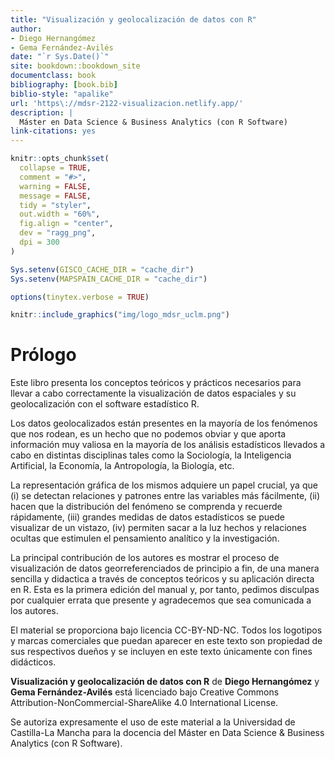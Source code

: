 ```yaml
---
title: "Visualización y geolocalización de datos con R"
author:
- Diego Hernangómez
- Gema Fernández-Avilés
date: "`r Sys.Date()`"
site: bookdown::bookdown_site
documentclass: book
bibliography: [book.bib]
biblio-style: "apalike"
url: 'https\://mdsr-2122-visualizacion.netlify.app/'
description: |
  Máster en Data Science & Business Analytics (con R Software)
link-citations: yes
---
```


```r
knitr::opts_chunk$set(
  collapse = TRUE,
  comment = "#>",
  warning = FALSE,
  message = FALSE,
  tidy = "styler",
  out.width = "60%",
  fig.align = "center",
  dev = "ragg_png",
  dpi = 300
)

Sys.setenv(GISCO_CACHE_DIR = "cache_dir")
Sys.setenv(MAPSPAIN_CACHE_DIR = "cache_dir")
```

```r
options(tinytex.verbose = TRUE)
```

```r
knitr::include_graphics("img/logo_mdsr_uclm.png")
```

# Prólogo {.unnumbered}

Este libro presenta los conceptos teóricos y prácticos necesarios para llevar a
cabo correctamente la visualización de datos espaciales y su geolocalización
con el software estadístico R.

Los datos geolocalizados están presentes en la mayoría de los fenómenos
que nos rodean, es un hecho que no podemos obviar y que aporta información muy
valiosa en la mayoría de los análisis estadísticos llevados a cabo en distintas
disciplinas tales como la Sociología, la Inteligencia Artificial, la Economía,
la Antropología, la Biología, etc.

La representación gráfica de los mismos adquiere un papel crucial, ya que (i) se
detectan relaciones y patrones entre las variables más fácilmente, (ii) hacen
que la distribución del fenómeno se comprenda y recuerde rápidamente, (iii)
grandes medidas de datos estadísticos se puede visualizar de un vistazo, (iv)
permiten sacar a la luz hechos y relaciones ocultas que estimulen el pensamiento
analítico y la investigación.

La principal contribución de los autores es mostrar el proceso de visualización de
datos georreferenciados de principio a fin, de una manera sencilla y didactica
a través de conceptos teóricos y su aplicación directa en R. Esta es la primera
edición del manual y, por tanto, pedimos disculpas por cualquier errata que presente 
y agradecemos que sea comunicada a los autores.

El material se proporciona bajo licencia CC-BY-ND-NC. 
Todos los logotipos y marcas comerciales que puedan aparecer en este texto 
son propiedad de sus respectivos dueños y se incluyen en este texto únicamente 
con fines didácticos. 
 
**Visualización y geolocalización de datos con R** de **Diego Hernangómez** y 
**Gema Fernández-Avilés** está licenciado bajo 
Creative Commons Attribution-NonCommercial-ShareAlike 4.0 International License.


Se autoriza expresamente el uso de este material a la Universidad 
de Castilla-La Mancha para la docencia del Máster en Data Science \& 
Business Analytics (con R Software).



